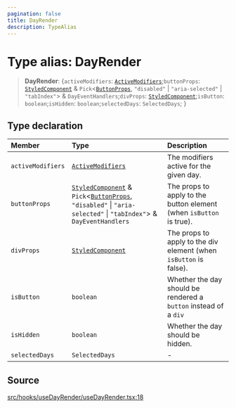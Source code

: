```yaml
---
pagination: false
title: DayRender
description: TypeAlias
---
```


# Type alias: DayRender

> **DayRender**: \{`activeModifiers`: [`ActiveModifiers`](/api/latest/type-aliases/ActiveModifiers.mdx);`buttonProps`: [`StyledComponent`](/api/latest/type-aliases/StyledComponent.mdx) & `Pick`\<[`ButtonProps`](/api/latest/type-aliases/ButtonProps.mdx), `"disabled"` \| `"aria-selected"` \| `"tabIndex"`\> & `DayEventHandlers`;`divProps`: [`StyledComponent`](/api/latest/type-aliases/StyledComponent.mdx);`isButton`: `boolean`;`isHidden`: `boolean`;`selectedDays`: `SelectedDays`;  }

## Type declaration

| Member | Type | Description |
| :------ | :------ | :------ |
| `activeModifiers` | [`ActiveModifiers`](/api/latest/type-aliases/ActiveModifiers.mdx) | The modifiers active for the given day. |
| `buttonProps` | [`StyledComponent`](/api/latest/type-aliases/StyledComponent.mdx) & `Pick`\<[`ButtonProps`](/api/latest/type-aliases/ButtonProps.mdx), `"disabled"` \| `"aria-selected"` \| `"tabIndex"`\> & `DayEventHandlers` | The props to apply to the button element (when `isButton` is true). |
| `divProps` | [`StyledComponent`](/api/latest/type-aliases/StyledComponent.mdx) | The props to apply to the div element (when `isButton` is false). |
| `isButton` | `boolean` | Whether the day should be rendered a `button` instead of a `div` |
| `isHidden` | `boolean` | Whether the day should be hidden. |
| `selectedDays` | `SelectedDays` | - |

## Source

[src/hooks/useDayRender/useDayRender.tsx:18](https://github.com/gpbl/react-day-picker/blob/575f9be39/src/hooks/useDayRender/useDayRender.tsx#L18)

